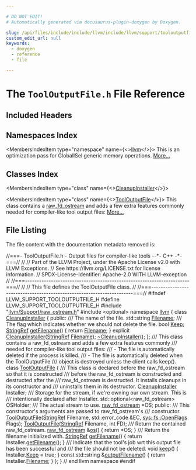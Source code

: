 ```yaml
---

# DO NOT EDIT!
# Automatically generated via docusaurus-plugin-doxygen by Doxygen.

slug: /api/files/include/include/llvm/include/llvm/support/tooloutputfile-h
custom_edit_url: null
keywords:
  - doxygen
  - reference
  - file

---
```





# The `ToolOutputFile.h` File Reference

<DoxygenPage pluginConfig={pluginConfig}>



## Included Headers

<IncludesList>
<IncludesListItem
  filePath="llvm/Support/raw_ostream.h"
  permalink="/docs/api/files/include/include/llvm/include/llvm/support/raw-ostream-h"
  isLocal="true" />
<IncludesListItem
  filePath="optional"
  permalink=""
  isLocal="false" />
</IncludesList>

## Namespaces Index

<MembersIndex>

<MembersIndexItem
  type="namespace"
  name={<><a href="/docs/api/namespaces/llvm">llvm</a></>}>
This is an optimization pass for GlobalISel generic memory operations. <a href="/docs/api/namespaces/llvm/#details">More...</a>
</MembersIndexItem>

</MembersIndex>

## Classes Index

<MembersIndex>

<MembersIndexItem
  type="class"
  name={<><a href="/docs/api/classes/llvm/cleanupinstaller">CleanupInstaller</a></>}>
</MembersIndexItem>

<MembersIndexItem
  type="class"
  name={<><a href="/docs/api/classes/llvm/tooloutputfile">ToolOutputFile</a></>}>
This class contains a <a href="/docs/api/classes/llvm/raw-fd-ostream">raw&#95;fd&#95;ostream</a> and adds a few extra features commonly needed for compiler-like tool output files: <a href="/docs/api/classes/llvm/tooloutputfile/#details">More...</a>
</MembersIndexItem>

</MembersIndex>


## File Listing

The file content with the documentation metadata removed is:

<ProgramListing>

<Link id="l00001" /><CodeLine lineNumber="1"><span class="doxyHighlightComment">//===- ToolOutputFile.h - Output files for compiler-like tools --&#42;- C++ -&#42;-===//</span></CodeLine>
<Link id="l00002" /><CodeLine lineNumber="2"><span class="doxyHighlightComment">//</span></CodeLine>
<Link id="l00003" /><CodeLine lineNumber="3"><span class="doxyHighlightComment">// Part of the LLVM Project, under the Apache License v2.0 with LLVM Exceptions.</span></CodeLine>
<Link id="l00004" /><CodeLine lineNumber="4"><span class="doxyHighlightComment">// See https://llvm.org/LICENSE.txt for license information.</span></CodeLine>
<Link id="l00005" /><CodeLine lineNumber="5"><span class="doxyHighlightComment">// SPDX-License-Identifier: Apache-2.0 WITH LLVM-exception</span></CodeLine>
<Link id="l00006" /><CodeLine lineNumber="6"><span class="doxyHighlightComment">//</span></CodeLine>
<Link id="l00007" /><CodeLine lineNumber="7"><span class="doxyHighlightComment">//===----------------------------------------------------------------------===//</span></CodeLine>
<Link id="l00008" /><CodeLine lineNumber="8"><span class="doxyHighlightComment">//</span></CodeLine>
<Link id="l00009" /><CodeLine lineNumber="9"><span class="doxyHighlightComment">//  This file defines the ToolOutputFile class.</span></CodeLine>
<Link id="l00010" /><CodeLine lineNumber="10"><span class="doxyHighlightComment">//</span></CodeLine>
<Link id="l00011" /><CodeLine lineNumber="11"><span class="doxyHighlightComment">//===----------------------------------------------------------------------===//</span></CodeLine>
<Link id="l00012" /><CodeLine lineNumber="12"></CodeLine>
<Link id="l00013" /><CodeLine lineNumber="13"><span class="doxyHighlightPreprocessor">#ifndef LLVM&#95;SUPPORT&#95;TOOLOUTPUTFILE&#95;H</span></CodeLine>
<Link id="l00014" /><CodeLine lineNumber="14"><span class="doxyHighlightPreprocessor">#define LLVM&#95;SUPPORT&#95;TOOLOUTPUTFILE&#95;H</span></CodeLine>
<Link id="l00015" /><CodeLine lineNumber="15"></CodeLine>
<Link id="l00016" /><CodeLine lineNumber="16"><span class="doxyHighlightPreprocessor">#include &quot;<a href="/docs/api/files/include/include/llvm/include/llvm/support/raw-ostream-h">llvm/Support/raw&#95;ostream.h</a>&quot;</span></CodeLine>
<Link id="l00017" /><CodeLine lineNumber="17"><span class="doxyHighlightPreprocessor">#include &lt;optional&gt;</span></CodeLine>
<Link id="l00018" /><CodeLine lineNumber="18"></CodeLine>
<Link id="l00019" /><CodeLine lineNumber="19"><span class="doxyHighlightKeyword">namespace </span><span class="doxyHighlight"><a href="/docs/api/namespaces/llvm">llvm</a> &#123;</span></CodeLine>
<Link id="l00020" /><CodeLine lineNumber="20"></CodeLine>
<Link id="l00021" /><CodeLine lineNumber="21" lineLink="/docs/api/classes/llvm/cleanupinstaller"><span class="doxyHighlightKeyword">class </span><span class="doxyHighlight"><a href="/docs/api/classes/llvm/cleanupinstaller/#a91c9dd60a97ff0a5fde60f97e99e4315">CleanupInstaller</a> &#123;</span></CodeLine>
<Link id="l00022" /><CodeLine lineNumber="22"><span class="doxyHighlightKeyword">public</span><span class="doxyHighlight">:</span></CodeLine>
<Link id="l00023" /><CodeLine lineNumber="23"><span class="doxyHighlightComment">  /// The name of the file.</span></CodeLine>
<Link id="l00024" /><CodeLine lineNumber="24" lineLink="/docs/api/classes/llvm/cleanupinstaller/#aafac6ba91ba40d309e7aa3f14c04cee7"><span class="doxyHighlight">  std::string <a href="/docs/api/classes/llvm/cleanupinstaller/#aafac6ba91ba40d309e7aa3f14c04cee7">Filename</a>;</span></CodeLine>
<Link id="l00025" /><CodeLine lineNumber="25"></CodeLine>
<Link id="l00026" /><CodeLine lineNumber="26"><span class="doxyHighlightComment">  /// The flag which indicates whether we should not delete the file.</span></CodeLine>
<Link id="l00027" /><CodeLine lineNumber="27" lineLink="/docs/api/classes/llvm/cleanupinstaller/#abaa9482c3523a6c8d5918d32347da49d"><span class="doxyHighlight">  </span><span class="doxyHighlightKeywordType">bool</span><span class="doxyHighlight"> <a href="/docs/api/classes/llvm/cleanupinstaller/#abaa9482c3523a6c8d5918d32347da49d">Keep</a>;</span></CodeLine>
<Link id="l00028" /><CodeLine lineNumber="28"></CodeLine>
<Link id="l00029" /><CodeLine lineNumber="29" lineLink="/docs/api/classes/llvm/cleanupinstaller/#a6828eb4575f3b2ee2a39447aaf87ebd5"><span class="doxyHighlight">  <a href="/docs/api/classes/llvm/stringref">StringRef</a> <a href="/docs/api/classes/llvm/cleanupinstaller/#a6828eb4575f3b2ee2a39447aaf87ebd5">getFilename</a>() &#123; </span><span class="doxyHighlightKeywordFlow">return</span><span class="doxyHighlight"> <a href="/docs/api/classes/llvm/cleanupinstaller/#aafac6ba91ba40d309e7aa3f14c04cee7">Filename</a>; &#125;</span></CodeLine>
<Link id="l00030" /><CodeLine lineNumber="30"><span class="doxyHighlight">  </span><span class="doxyHighlightKeyword">explicit</span><span class="doxyHighlight"> <a href="/docs/api/classes/llvm/cleanupinstaller/#a91c9dd60a97ff0a5fde60f97e99e4315">CleanupInstaller</a>(<a href="/docs/api/classes/llvm/stringref">StringRef</a> <a href="/docs/api/classes/llvm/cleanupinstaller/#aafac6ba91ba40d309e7aa3f14c04cee7">Filename</a>);</span></CodeLine>
<Link id="l00031" /><CodeLine lineNumber="31"><span class="doxyHighlight">  <a href="/docs/api/classes/llvm/cleanupinstaller/#a0aea26b563a856642fa6d4e8e4e2aaf9">~CleanupInstaller</a>();</span></CodeLine>
<Link id="l00032" /><CodeLine lineNumber="32"><span class="doxyHighlight">&#125;;</span></CodeLine>
<Link id="l00033" /><CodeLine lineNumber="33"></CodeLine>
<Link id="l00034" /><CodeLine lineNumber="34"><span class="doxyHighlightComment">/// This class contains a raw&#95;fd&#95;ostream and adds a few extra features commonly</span></CodeLine>
<Link id="l00035" /><CodeLine lineNumber="35"><span class="doxyHighlightComment">/// needed for compiler-like tool output files:</span></CodeLine>
<Link id="l00036" /><CodeLine lineNumber="36"><span class="doxyHighlightComment">///   - The file is automatically deleted if the process is killed.</span></CodeLine>
<Link id="l00037" /><CodeLine lineNumber="37"><span class="doxyHighlightComment">///   - The file is automatically deleted when the ToolOutputFile</span></CodeLine>
<Link id="l00038" /><CodeLine lineNumber="38"><span class="doxyHighlightComment">///     object is destroyed unless the client calls keep().</span></CodeLine>
<Link id="l00039" /><CodeLine lineNumber="39" lineLink="/docs/api/classes/llvm/tooloutputfile"><span class="doxyHighlightKeyword">class </span><span class="doxyHighlight"><a href="/docs/api/classes/llvm/tooloutputfile/#aa8a96aefbfc916ad99ab353e418f79d7">ToolOutputFile</a> &#123;</span></CodeLine>
<Link id="l00040" /><CodeLine lineNumber="40"><span class="doxyHighlightComment">  /// This class is declared before the raw&#95;fd&#95;ostream so that it is constructed</span></CodeLine>
<Link id="l00041" /><CodeLine lineNumber="41"><span class="doxyHighlightComment">  /// before the raw&#95;fd&#95;ostream is constructed and destructed after the</span></CodeLine>
<Link id="l00042" /><CodeLine lineNumber="42"><span class="doxyHighlightComment">  /// raw&#95;fd&#95;ostream is destructed. It installs cleanups in its constructor and</span></CodeLine>
<Link id="l00043" /><CodeLine lineNumber="43"><span class="doxyHighlightComment">  /// uninstalls them in its destructor.</span></CodeLine>
<Link id="l00044" /><CodeLine lineNumber="44"><span class="doxyHighlight">  <a href="/docs/api/classes/llvm/cleanupinstaller">CleanupInstaller</a> Installer;</span></CodeLine>
<Link id="l00045" /><CodeLine lineNumber="45"></CodeLine>
<Link id="l00046" /><CodeLine lineNumber="46"><span class="doxyHighlightComment">  /// Storage for the stream, if we&#39;re owning our own stream. This is</span></CodeLine>
<Link id="l00047" /><CodeLine lineNumber="47"><span class="doxyHighlightComment">  /// intentionally declared after Installer.</span></CodeLine>
<Link id="l00048" /><CodeLine lineNumber="48"><span class="doxyHighlight">  std::optional&lt;raw&#95;fd&#95;ostream&gt; OSHolder;</span></CodeLine>
<Link id="l00049" /><CodeLine lineNumber="49"></CodeLine>
<Link id="l00050" /><CodeLine lineNumber="50"><span class="doxyHighlightComment">  /// The actual stream to use.</span></CodeLine>
<Link id="l00051" /><CodeLine lineNumber="51"><span class="doxyHighlight">  <a href="/docs/api/classes/llvm/raw-fd-ostream">raw&#95;fd&#95;ostream</a> &#42;OS;</span></CodeLine>
<Link id="l00052" /><CodeLine lineNumber="52"></CodeLine>
<Link id="l00053" /><CodeLine lineNumber="53"><span class="doxyHighlightKeyword">public</span><span class="doxyHighlight">:</span></CodeLine>
<Link id="l00054" /><CodeLine lineNumber="54"><span class="doxyHighlightComment">  /// This constructor&#39;s arguments are passed to raw&#95;fd&#95;ostream&#39;s</span></CodeLine>
<Link id="l00055" /><CodeLine lineNumber="55"><span class="doxyHighlightComment">  /// constructor.</span></CodeLine>
<Link id="l00056" /><CodeLine lineNumber="56"><span class="doxyHighlight">  <a href="/docs/api/classes/llvm/tooloutputfile/#aa8a96aefbfc916ad99ab353e418f79d7">ToolOutputFile</a>(<a href="/docs/api/classes/llvm/stringref">StringRef</a> Filename, std::error&#95;code &amp;EC,</span></CodeLine>
<Link id="l00057" /><CodeLine lineNumber="57"><span class="doxyHighlight">                 <a href="/docs/api/namespaces/llvm/sys/fs/#a662978c0cdf81de0d448032f142a3695">sys::fs::OpenFlags</a> Flags);</span></CodeLine>
<Link id="l00058" /><CodeLine lineNumber="58"></CodeLine>
<Link id="l00059" /><CodeLine lineNumber="59"><span class="doxyHighlight">  <a href="/docs/api/classes/llvm/tooloutputfile/#aa8a96aefbfc916ad99ab353e418f79d7">ToolOutputFile</a>(<a href="/docs/api/classes/llvm/stringref">StringRef</a> Filename, </span><span class="doxyHighlightKeywordType">int</span><span class="doxyHighlight"> FD);</span></CodeLine>
<Link id="l00060" /><CodeLine lineNumber="60"></CodeLine>
<Link id="l00061" /><CodeLine lineNumber="61"><span class="doxyHighlightComment">  /// Return the contained raw&#95;fd&#95;ostream.</span></CodeLine>
<Link id="l00062" /><CodeLine lineNumber="62" lineLink="/docs/api/classes/llvm/tooloutputfile/#afd739434d6e7e26f93a9e87c23e4e7a3"><span class="doxyHighlight">  <a href="/docs/api/classes/llvm/raw-fd-ostream">raw&#95;fd&#95;ostream</a> &amp;<a href="/docs/api/classes/llvm/tooloutputfile/#afd739434d6e7e26f93a9e87c23e4e7a3">os</a>() &#123; </span><span class="doxyHighlightKeywordFlow">return</span><span class="doxyHighlight"> &#42;OS; &#125;</span></CodeLine>
<Link id="l00063" /><CodeLine lineNumber="63"></CodeLine>
<Link id="l00064" /><CodeLine lineNumber="64"><span class="doxyHighlightComment">  /// Return the filename initialized with.</span></CodeLine>
<Link id="l00065" /><CodeLine lineNumber="65" lineLink="/docs/api/classes/llvm/tooloutputfile/#af02008b66e30ded00be776da162139bd"><span class="doxyHighlight">  <a href="/docs/api/classes/llvm/stringref">StringRef</a> <a href="/docs/api/classes/llvm/tooloutputfile/#af02008b66e30ded00be776da162139bd">getFilename</a>() &#123; </span><span class="doxyHighlightKeywordFlow">return</span><span class="doxyHighlight"> Installer.<a href="/docs/api/classes/llvm/cleanupinstaller/#a6828eb4575f3b2ee2a39447aaf87ebd5">getFilename</a>(); &#125;</span></CodeLine>
<Link id="l00066" /><CodeLine lineNumber="66"></CodeLine>
<Link id="l00067" /><CodeLine lineNumber="67"><span class="doxyHighlightComment">  /// Indicate that the tool&#39;s job wrt this output file has been successful and</span></CodeLine>
<Link id="l00068" /><CodeLine lineNumber="68"><span class="doxyHighlightComment">  /// the file should not be deleted.</span></CodeLine>
<Link id="l00069" /><CodeLine lineNumber="69" lineLink="/docs/api/classes/llvm/tooloutputfile/#a736bcda698a82e4ae3a92310d706868d"><span class="doxyHighlight">  </span><span class="doxyHighlightKeywordType">void</span><span class="doxyHighlight"> <a href="/docs/api/classes/llvm/tooloutputfile/#a736bcda698a82e4ae3a92310d706868d">keep</a>() &#123; Installer.<a href="/docs/api/classes/llvm/cleanupinstaller/#abaa9482c3523a6c8d5918d32347da49d">Keep</a> = </span><span class="doxyHighlightKeyword">true</span><span class="doxyHighlight">; &#125;</span></CodeLine>
<Link id="l00070" /><CodeLine lineNumber="70"></CodeLine>
<Link id="l00071" /><CodeLine lineNumber="71" lineLink="/docs/api/classes/llvm/tooloutputfile/#a56ad3912abad8031d0c157e8afbedcbd"><span class="doxyHighlight">  </span><span class="doxyHighlightKeyword">const</span><span class="doxyHighlight"> std::string &amp;<a href="/docs/api/classes/llvm/tooloutputfile/#a56ad3912abad8031d0c157e8afbedcbd">outputFilename</a>() &#123; </span><span class="doxyHighlightKeywordFlow">return</span><span class="doxyHighlight"> Installer.<a href="/docs/api/classes/llvm/cleanupinstaller/#aafac6ba91ba40d309e7aa3f14c04cee7">Filename</a>; &#125;</span></CodeLine>
<Link id="l00072" /><CodeLine lineNumber="72"><span class="doxyHighlight">&#125;;</span></CodeLine>
<Link id="l00073" /><CodeLine lineNumber="73"></CodeLine>
<Link id="l00074" /><CodeLine lineNumber="74"><span class="doxyHighlight">&#125; </span><span class="doxyHighlightComment">// end llvm namespace</span></CodeLine>
<Link id="l00075" /><CodeLine lineNumber="75"></CodeLine>
<Link id="l00076" /><CodeLine lineNumber="76"><span class="doxyHighlightPreprocessor">#endif</span></CodeLine>

</ProgramListing>


</DoxygenPage>
